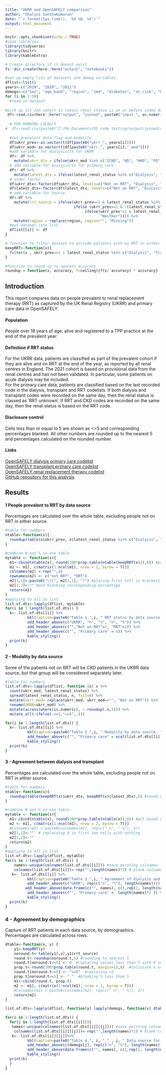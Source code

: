 ```yaml
---
title: "UKRR and OpenSAFELY comparison"
author: "Shalini Santhakumaran"
date: "`r format(Sys.time(), '%d %B, %Y')`"
output: html_document
---
```


```r
knitr::opts_chunk$set(echo = TRUE)
#Load libraries
library(tidyverse)
library(knitr)
library(kableExtra)

# Create directory if it doesnt exist
fs::dir_create(here::here("output", "notebooks"))

#set up empty list of datasets and demog variables
dflist<-list()
years<-c("2019", "2020", "2021")
demogs<-c("sex", "age_band", "region", "imd", "diabetes", "at_risk", "hypertension")
for (i in 1:3){
  #read in dataset
  
#pick up 1st Jan cohort as latest renal status is on or before index date
 df<-read.csv(here::here("output", "joined", paste0("input_", as.numeric(years[i])+1,"-01-01.csv.gz"))) 
  
  # FOR RUNNING LOCALLY
#  df<-read.csv(paste0("Z:/My Documents/OS code testing/output/joined/ckd/input_", years[i],"-12-01.csv.gz"))
  
  #set prevalent data flag and modality
  df$ukrr_prev<-as.vector(t(df[paste0("ukrr_", years[i])]))
  df$ukrr_mod<-as.vector(t(df[paste0("ukrr_", years[i],"_mod")]))
  #add variable for dialysis/tx for UKRR
  df<- df %>%
    mutate(ukrr_dtx = ifelse(ukrr_mod %in% c("ICHD", "HD", "HHD", "PD") , "Dialysis", ifelse(ukrr_mod == "Tx", "Transplant", "Not on RRT")))
  # add variable for dialysis/tx for primary care
  df<- df %>%
    mutate(latest_dtx = ifelse(latest_renal_status %in% c("Dialysis", "Transplant", "RRT_unknown") , latest_renal_status, "Not on RRT"))
  # order factor
  df$ukrr_dtx<-factor(df$ukrr_dtx, levels=c("Not on RRT", "Dialysis", "Transplant"))
  df$latest_dtx<-factor(df$latest_dtx, levels=c("Not on RRT", "Dialysis", "Transplant", "RRT_unknown"))
  # add variable for source
  df<-df %>%
    mutate(rrt_source = ifelse(ukrr_prev==1 & latest_renal_status %in%  c("Dialysis", "Transplant", "RRT_unknown"), "Both",
                               ifelse (ukrr_prev==1 & !(latest_renal_status %in%  c("Dialysis", "Transplant", "RRT_unknown")), "UKRR only",
                                    ifelse(ukrr_prev!=1 & latest_renal_status %in%  c("Dialysis", "Transplant", "RRT_unknown"), "PC only",
                                           "Neither")))) %>%
    mutate(region = replace(region, region="", "Missing"))
  #put dataset into list
  dflist[[i]] <- df
}

# function to filter dataset to exclude patients with no RRT in either OS or UKRR as this is what we want to show pct by
keepRRT<-function(x){
  filter(x , ukrr_prev==1 | latest_renal_status %in% c("Dialysis", "Transplant", "RRT_unknown"))
}

#function to round up to nearest accuracy
roundup = function(x, accuracy, f=ceiling){f(x/ accuracy) * accuracy}

```

## Introduction
This report compares data on people prevalent to renal replacement therapy (RRT) as captured by the UK Renal Registry (UKRR) and primary care data in OpenSAFELY.  

#### Population
People over 18 years of age, alive and registered to a TPP practice at the end of the prevalent year.

#### Definition if RRT status
For the UKRR data, patients are classified as part of the prevalent cohort if they are alive and on RRT at the end of the year, as reported by all renal centres in England. The 2021 cohort is based on provisional data from the renal centres and has not been validated. In particular, some patients on acute dialysis may be included. <br>
For the primary care data, patients are classified based on the last recorded code in the dialysis, transplant and RRT codelists.  If both dialysis and transplant codes were recorded on the same day, then the renal status is classed as 'RRT unknown'. If RRT and CKD codes are recorded on the same day, then the renal status is based on the RRT code.

#### Disclosure control
Cells less than or equal to 5 are shown as <=5 and corresponding percentages blanked. All other numbers are rounded up to the nearest 5 and percentages calculated on the rounded number.

#### Links
[OpenSAFELY dialysis primary care codelist](https://www.opencodelists.org/codelist/opensafely/dialysis/2020-07-16/) <br>
[OpenSAFELY transplant primary care codelist](https://www.opencodelists.org/codelist/opensafely/kidney-transplant/2020-07-15/)<br>
[OpenSAFELY renal replacement therapy codelist](https://www.opencodelists.org/codelist/opensafely/renal-replacement-therapy/2020-04-14/)<br>
[GitHub repository for this analysis](https://github.com/opensafely/renal-short-data-report)<br>

## Results

#### 1 People prevalent to RRT by data source
Percentages are calculated over the whole table,  excluding people not on RRT in either source.
```r
#table for numbers
ntable<-function(x){
  roundup(table(x$ukrr_prev, x$latest_renal_status %in% c("Dialysis", "Transplant", "RRT_unknown")),5) #round to nearest 5
}

#combine N and % in one table
mytable <- function(x){
  m1<-cbind(ntable(x), round(100*prop.table(ntable(keepRRT(x))),0)) #pcts based on rounded numbers
  m2 <- m1[, c(matrix(1:ncol(m1), nrow = 2, byrow = T))]  
  colnames(m2) <-rep("",4)
  rownames(m2) <- c("not RRT", "RRT")
  m2[1,1]<-paste0("\\(", m2[1,1], ")") #placing first cell in brackets as not really interested in these
  m2[1,2]<-"" #and blanking corresponding percentage
  return(m2)
}
#applying to all in list
list.of.dts<-lapply(dflist, mytable)
for(i in 1:length(list.of.dts)) {
  k<- list.of.dts[[i]] %>%
          kbl(caption=paste0("Table 1.",i, " RRT status by data source, ",  years[i]), booktabs=TRUE) %>%
          add_header_above(c("UKRR", "n", "%", "n", "%")) %>%
          add_header_above(c("","Not on RRT"=2, "RRT"=2)) %>%
          add_header_above(c("", "Primary care" = 4)) %>%
          kable_styling()
  print(k)
}

```

#### 2 - Modality by data source
Some of the patients not on RRT will be CKD patients in the UKRR data source, but that group will be considered separately later.
```r
#table for numbers
list.of.dts<-lapply(dflist, function (x) x %>%
  count(ukrr_mod, latest_renal_status) %>%
  spread(latest_renal_status, n, fill=0) %>%
  mutate(ukrr_mod= replace(ukrr_mod, ukrr_mod=="", "Not on RRT")) %>%
  rename(UKRR=ukrr_mod) %>%
  mutate(across(where(is.numeric), ~ roundup(.x,5))) %>% 
  mutate_all(~ifelse(.<=5,"<=5",.)))

for(i in 1:length(list.of.dts)) {
  k<- list.of.dts[[i]] %>%
          kbl(caption=paste0("Table 2.",i, " Modality by data source, ",  years[i]), booktabs=TRUE) %>%
          add_header_above(c("", "Primary care" = ncol(list.of.dts[[i]]) - 1)) %>%
          kable_styling()
  print(k)
}
```

#### 3 - Agreement between dialysis and transplant
Percentages are calculated over the whole table,  excluding people not on RRT in either source.
```r
#table for numbers
ntable<-function(x){
  roundup(table(keepRRT(x)$ukrr_dtx, keepRRT(x)$latest_dtx),5) #round up to nearest 5
}

#combine N and % in one table
mytable <- function(x){
  m1<-cbind(ntable(x), round(100*prop.table(ntable(x)),0)) #pct based on rounded numbers
  m2 <- m1[, c(matrix(1:ncol(m1), nrow = 2, byrow = T))]  
  #colnames(m2) <-paste0(colnames(m2), rep(c(" n", " %"), 4))
  m2[1,1]<-""  # replaceing 0 in first two cells with nothing
  m2[1,2]<-""
  return(m2)
}
#applying to all in list
list.of.dts<-lapply(dflist, mytable)
for(i in 1:length(list.of.dts)) {
    names<-unique(colnames(list.of.dts[[i]])) #save existing colnames
    colnames(list.of.dts[[i]])<-rep("",length(names)*2) # blank colnames
   k<- list.of.dts[[i]] %>%
          kbl(caption=paste0("Table 3.",i, " Agreement of dialysis and transplant between data sources, ",  years[i]), booktabs=TRUE) %>% 
          add_header_above(c("UKRR", rep(c("n", "%"), length(names)))) %>% 
         add_header_above(data.frame(c("", names), c(1,rep(2, length(names))))) %>%  #setting colnames as a dataframe 
          add_header_above(c("", "Primary care" =  length(names)*2 )) %>%
          kable_styling()
  print(k)
}

```

### 4 - Agreement by demographics
Capture of RRT patients in each data source, by demographics. Percentages are calculated across rows.

```r
dtable<-function(x, y) {
    y1<-keepRRT(y)
    noround.t<-table(y1[,x],y1$rrt_source)
    round.t<-roundup(noround.t,5) #rounding to nearest 5
    round.t[noround.t<=5] <- 0  #replacing values less than 5 with 0 so they are excluded from %
    prop.t<-round(100*prop.table(round.t, margin=1),0)  #calculate % on rounded table, with <5 excluded
    round.t[noround.t<=5] <- "<=5"  #replacing <5
    prop.t[noround.t<=5] <- " "  #blanking % less than 5
    m1<-cbind(round.t, prop.t)
    m2 <- m1[, c(matrix(1:ncol(m1), nrow = 2, byrow = T))]  
    #colnames(m2) <-paste0(colnames(m2), rep(c(" n", " %"), 3))
    return(m2)
}

list.of.dts<-lapply(dflist, function(y) lapply(demogs, function(x) dtable(x, y)))

for(i in 1:length(list.of.dts)) {
  for(j in 1:length(list.of.dts[[i]])){
   names<-unique(colnames(list.of.dts[[i]][[j]])) #save existing colnames
    colnames(list.of.dts[[i]][[j]])<-rep("",length(names)*2) # blank colnames
   k<- list.of.dts[[i]][[j]]%>%
          kbl(caption=paste0("Table 4.", i, "." , j, " Data source for RRT patients, by ", demogs[j], ", ", years[i] ), booktabs=TRUE) %>% 
          add_header_above(c(demogs[j], rep(c("n", "%"), length(names)))) %>%
          add_header_above(data.frame(c("", names), c(1,rep(2, length(names))))) %>%  #setting colnames as a dataframe 
          kable_styling()
  print(k)     
  }
}

```
